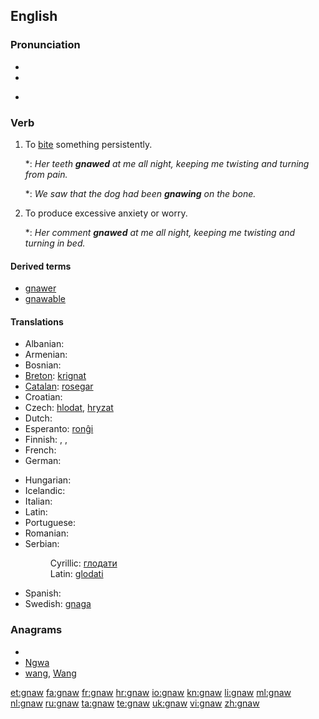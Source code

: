 ==English==

===Pronunciation===
* {{IPA|/nɔː/}}
* {{audio|en-us-gnaw.ogg|Audio (US)}}

* {{rhymes|ɔː}}

===Verb===
{{en-verb|gnaws|gnawing|gnawed|'''[[gnawed]]''' or '''[[gnawn]]'''}}

# {{transitive}} To [[bite]] something persistently.
#*: ''Her teeth '''gnawed''' at me all night, keeping me twisting and turning from pain.''
#*: ''We saw that the dog had been '''gnawing''' on the bone.''
# {{intransitive}} To produce excessive anxiety or worry.
#*: ''Her comment '''gnawed''' at me all night, keeping me twisting and turning in bed.''

====Derived terms====
* [[gnawer]]
* [[gnawable]]

====Translations====
{{trans-top|to bite something persistently}}
* Albanian: {{t-|sq|bren|xs=Albanian}}
* Armenian: {{t-|hy|կրծել|tr=krçel}}
* Bosnian: {{t-|bs|glodati}}
* [[Breton]]: [[krignat]]
* [[Catalan]]: [[rosegar]]
* Croatian: {{t+|hr|glodati}}
* Czech: [[hlodat]], [[hryzat]]
* Dutch: {{t+|nl|knagen}}
* Esperanto: [[ronĝi]]
* Finnish: {{t-|fi|jyrsiä}}, {{t-|fi|jäytää}}, {{t+|fi|kalvaa}}
* French: {{t+|fr|ronger}}
* German: {{t+|de|nagen}}
{{trans-mid}}
* Hungarian: {{t+|hu|rág}}
* Icelandic: {{t+|is|naga}}
* Italian: {{t-|it|rodere}}
* Latin: {{t-|la|rodo|alt=rōdō}}
* Portuguese: {{t+|pt|roer}}
* Romanian: {{t-|ro|roade}}
* Serbian:
*: Cyrillic: [[глодати]]
*: Latin: [[glodati]]
* Spanish: {{t-|es|roer}}
* Swedish: [[gnaga]]
{{trans-bottom}}

===Anagrams===
* {{alphagram|agnw}}
* [[Ngwa#English|Ngwa]]
* [[wang#English|wang]], [[Wang#English|Wang]]

[[et:gnaw]]
[[fa:gnaw]]
[[fr:gnaw]]
[[hr:gnaw]]
[[io:gnaw]]
[[kn:gnaw]]
[[li:gnaw]]
[[ml:gnaw]]
[[nl:gnaw]]
[[ru:gnaw]]
[[ta:gnaw]]
[[te:gnaw]]
[[uk:gnaw]]
[[vi:gnaw]]
[[zh:gnaw]]